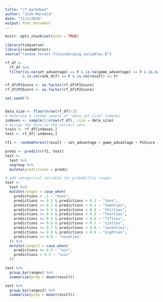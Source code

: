 ```yaml
---
title: "rf_markdown"
author: "Josh Marvald"
date: "11/3/2020"
output: html_document
---
```


```r
knitr::opts_chunk$set(echo = TRUE)
```

```r
library(tidyverse)
library(randomForest)
source("random_forest_files/merging_variables.R")
```


```r
rf_df <-
  rf_df %>%
  filter(is.na(set_advantage) == F & is.na(game_advantage) == F & is.na(P1Score) == F & is.na(P2Score) == F
        & is.na(rank_dif) == F & is.na(result) == F)

rf_df$P1Score <- as.factor(rf_df$P1Score)
rf_df$P2Score <- as.factor(rf_df$P2Score)

set.seed(7)


data_size <- floor(nrow(rf_df)/2)
# Generate a random sample of "data_set_size" indexes
indexes <- sample(1:nrow(rf_df), size = data_size)
# Assign the data to the correct sets
train <- rf_df[indexes,] 
test <- rf_df[-indexes,] 
```


```r
rf1 <- randomForest(result ~ set_advantage + game_advantage + P1Score + P2Score + rank_dif, data = train, ntree = 100, mtry = 3, importance = T)


```


```r
preds <- predict(rf1, test)
test <- 
  test %>%
  ungroup %>%
  mutate(predictions = preds) 
```


```r
# add categorical variable for probability ranges
test <-
  test %>%
  mutate(ranges = case_when(
    predictions < .1 ~ "ones",
    predictions >= 0.1 & predictions < 0.2 ~ "tens",
    predictions >= 0.2 & predictions < 0.3 ~ "twenties",
    predictions >= 0.3 & predictions < 0.4 ~ "thirties", 
    predictions >= 0.4 & predictions < 0.5 ~ "fourties",
    predictions >= 0.5 & predictions < 0.6 ~ "fifties",
    predictions >= 0.6 & predictions < 0.7 ~ "sixties",
    predictions >= 0.7 & predictions < 0.8 ~ "seventies",
    predictions >= 0.8 & predictions < 0.9 ~ "eighties",
    predictions >= 0.9 ~ "nineties"
  )) %>%
  mutate(ranges2 = case_when(
    predictions >= 0.5 ~ "win",
    predictions < 0.5 ~ "loss"
  ))

test %>%
  group_by(ranges) %>%
  summarise(prop = mean(result))

test %>%
  group_by(ranges2) %>%
  summarise(prop = mean(result))
```





